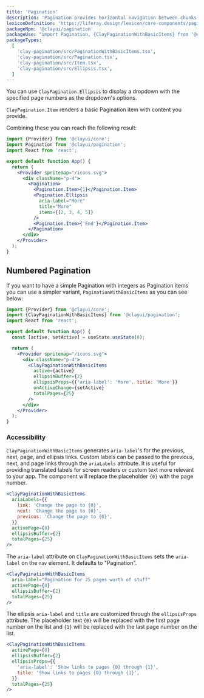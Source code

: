 ```yaml
---
title: 'Pagination'
description: 'Pagination provides horizontal navigation between chunks(pages) of a dataset.'
lexiconDefinition: 'https://liferay.design/lexicon/core-components/pagination/'
packageNpm: '@clayui/pagination'
packageUse: "import Pagination, {ClayPaginationWithBasicItems} from '@clayui/pagination';"
packageTypes:
  [
    'clay-pagination/src/PaginationWithBasicItems.tsx',
    'clay-pagination/src/Pagination.tsx',
    'clay-pagination/src/Item.tsx',
    'clay-pagination/src/Ellipsis.tsx',
  ]
---
```


You can use `ClayPagination.Ellipsis` to display a dropdown with the specified page numbers as the dropdown's options.

`ClayPagination.Item` renders a basic Pagination item with content you provide.

Combining these you can reach the following result:

```jsx preview
import {Provider} from '@clayui/core';
import Pagination from '@clayui/pagination';
import React from 'react';

export default function App() {
  return (
    <Provider spritemap="/icons.svg">
      <div className="p-4">
        <Pagination>
          <Pagination.Item>{1}</Pagination.Item>
          <Pagination.Ellipsis
            aria-label="More"
            title="More"
            items={[2, 3, 4, 5]}
          />
          <Pagination.Item>{'End'}</Pagination.Item>
        </Pagination>
      </div>
    </Provider>
  );
}
```

## Numbered Pagination

If you want to have a simple Pagination with integers as Pagination items you can use a simpler variant, `PaginationWithBasicItems` as you can see below:

```jsx preview
import {Provider} from '@clayui/core';
import {ClayPaginationWithBasicItems} from '@clayui/pagination';
import React from 'react';

export default function App() {
  const [active, setActive] = useState.useState(8);

  return (
    <Provider spritemap="/icons.svg">
      <div className="p-4">
        <ClayPaginationWithBasicItems
          active={active}
          ellipsisBuffer={2}
          ellipsisProps={{'aria-label': 'More', title: 'More'}}
          onActiveChange={setActive}
          totalPages={25}
        />
      </div>
    </Provider>
  );
}
```

### Accessibility

`ClayPaginationWithBasicItems` generates `aria-label`'s for the previous, next, page, and ellipsis links. Custom labels can be passed to the previous, next, and page links through the `ariaLabels` attribute. It is useful for providing translated labels for screen readers or custom text more relevant to your app. The component will replace the placeholder `{0}` with the page number.

```jsx
<ClayPaginationWithBasicItems
  ariaLabels={{
    link: 'Change the page to {0}',
    next: 'Change the page to {0}',
    previous: 'Change the page to {0}',
  }}
  activePage={8}
  ellipsisBuffer={2}
  totalPages={25}
/>
```

The `aria-label` attribute on `ClayPaginationWithBasicItems` sets the `aria-label` on the `nav` element. It defaults to "Pagination".

```jsx
<ClayPaginationWithBasicItems
  aria-label="Pagination for 25 pages worth of stuff"
  activePage={8}
  ellipsisBuffer={2}
  totalPages={25}
/>
```

The ellipsis `aria-label` and `title` are customized through the `ellipsisProps` attribute. The placeholder text `{0}` will be replaced with the first page number on the list and `{1}` will be replaced with the last page number on the list.

```jsx
<ClayPaginationWithBasicItems
  activePage={8}
  ellipsisBuffer={2}
  ellipsisProps={{
    'aria-label': 'Show links to pages {0} through {1}',
    title: 'Show links to pages {0} through {1}',
  }}
  totalPages={25}
/>
```
